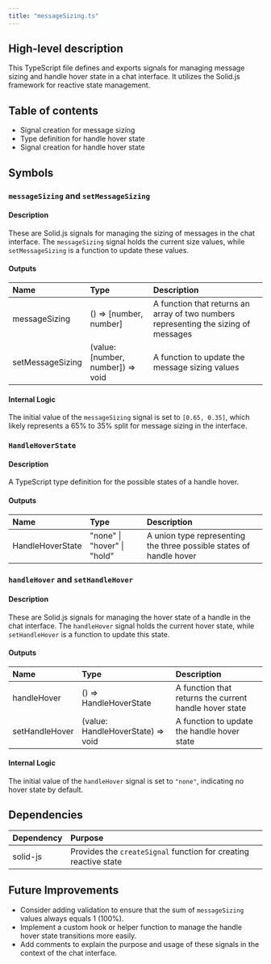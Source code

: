 ```yaml
---
title: "messageSizing.ts"
---
```


## High-level description
This TypeScript file defines and exports signals for managing message sizing and handle hover state in a chat interface. It utilizes the Solid.js framework for reactive state management.

## Table of contents
- Signal creation for message sizing
- Type definition for handle hover state
- Signal creation for handle hover state

## Symbols

### `messageSizing` and `setMessageSizing`
#### Description
These are Solid.js signals for managing the sizing of messages in the chat interface. The `messageSizing` signal holds the current size values, while `setMessageSizing` is a function to update these values.

#### Outputs
| Name | Type | Description |
|:-----|:-----|:------------|
| messageSizing | () =&gt; [number, number] | A function that returns an array of two numbers representing the sizing of messages |
| setMessageSizing | (value: [number, number]) =&gt; void | A function to update the message sizing values |

#### Internal Logic
The initial value of the `messageSizing` signal is set to `[0.65, 0.35]`, which likely represents a 65% to 35% split for message sizing in the interface.

### `HandleHoverState`
#### Description
A TypeScript type definition for the possible states of a handle hover.

#### Outputs
| Name | Type | Description |
|:-----|:-----|:------------|
| HandleHoverState | "none" \| "hover" \| "hold" | A union type representing the three possible states of handle hover |

### `handleHover` and `setHandleHover`
#### Description
These are Solid.js signals for managing the hover state of a handle in the chat interface. The `handleHover` signal holds the current hover state, while `setHandleHover` is a function to update this state.

#### Outputs
| Name | Type | Description |
|:-----|:-----|:------------|
| handleHover | () =&gt; HandleHoverState | A function that returns the current handle hover state |
| setHandleHover | (value: HandleHoverState) =&gt; void | A function to update the handle hover state |

#### Internal Logic
The initial value of the `handleHover` signal is set to `"none"`, indicating no hover state by default.

## Dependencies
| Dependency | Purpose |
|:-----------|:--------|
| solid-js | Provides the `createSignal` function for creating reactive state |

## Future Improvements
- Consider adding validation to ensure that the sum of `messageSizing` values always equals 1 (100%).
- Implement a custom hook or helper function to manage the handle hover state transitions more easily.
- Add comments to explain the purpose and usage of these signals in the context of the chat interface.